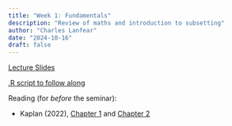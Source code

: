 ```yaml
---
title: "Week 1: Fundamentals"
description: "Review of maths and introduction to subsetting"
author: "Charles Lanfear"
date: "2024-10-16"
draft: false
---
```


[Lecture Slides](https://clanfear.github.io/ioc_iqa/_lectures/1_fundamentals/slides_fundamentals.html)

[.R script to follow along](https://clanfear.github.io/ioc_iqa/_lectures/1_fundamentals/slides_fundamentals.R)

Reading (for *before* the seminar):

* Kaplan (2022), [Chapter 1](https://crimebythenumbers.com/a-soup-to-nuts-project-example.html) and [Chapter 2](https://crimebythenumbers.com/intro-to-r.html)